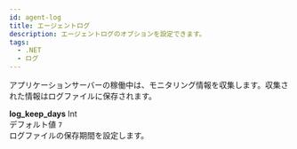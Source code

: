 ```yaml
---
id: agent-log
title: エージェントログ
description: エージェントログのオプションを設定できます。
tags:
  - .NET
  - ログ
---
```


アプリケーションサーバーの稼働中は、モニタリング情報を収集します。収集された情報はログファイルに保存されます。

**log_keep_days** <span class='type'>Int</span><br/>
デフォルト値 `7`<br/>ログファイルの保存期間を設定します。
